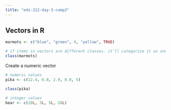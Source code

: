 ```yaml
---
title: "eds-212-day-3-comp2"
---
```


## Vectors in R

```r
marmots <- c("blue", "green", 4, "yellow", TRUE)

# if items in vectors are different classes, it'll categorize it as one common type
class(marmots) 
```

Create a numeric vector

```r
# numeric values
pika <- c(12.4, 6.8, 2.9, 8.9, 5)

class(pika)
```

```r
# integer values
bear <- c(20L, 3L, 5L, 18L)
```
